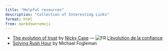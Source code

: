 ```yaml
---
title: "Helpful resources"
description: "Collection of Interesting Links"
format: html
from: markdown+emoji
---
```


- [The evolution of trust](https://ncase.me/trust/){target="_blank"} by [Nicky Case](https://ncase.me/){target="_blank"} --- ![FR](img/icon-fr.png) [L'évolution de la confiance](https://ayowel.github.io/trust/){target="_blank"}
- [Solving Rush Hour](https://www.michaelfogleman.com/rush/){target="_blank"} by Michael Fogleman
